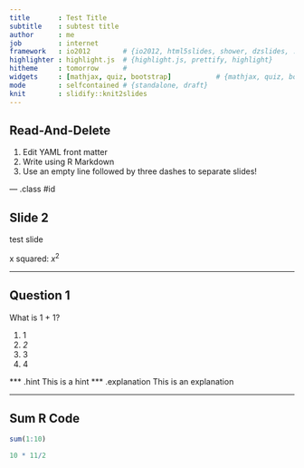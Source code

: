 ```yaml
---
title       : Test Title
subtitle    : subtest title
author      : me
job         : internet
framework   : io2012        # {io2012, html5slides, shower, dzslides, ...}
highlighter : highlight.js  # {highlight.js, prettify, highlight}
hitheme     : tomorrow      # 
widgets     : [mathjax, quiz, bootstrap]           # {mathjax, quiz, bootstrap}
mode        : selfcontained # {standalone, draft}
knit        : slidify::knit2slides
---
```


## Read-And-Delete

1. Edit YAML front matter
2. Write using R Markdown
3. Use an empty line followed by three dashes to separate slides!

--- .class #id 

## Slide 2
test slide

x squared: $x^2$

--- 

## Question 1

What is 1 + 1?

1. 1
2. _2_
3. 3
4. 4


*** .hint This is a hint
*** .explanation This is an explanation

---

## Sum R Code

```r

sum(1:10)

10 * 11/2

```